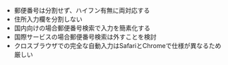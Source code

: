 - 郵便番号は分割せず、ハイフン有無に両対応する<Ref href="https://blog.kenall.jp/entry/address-form-best-practice#郵便番号フィールドは1フィールドにまとめハイフン有無に両対応する" title="これだけは押さえよう！住所フォームの作り方" />
- 住所入力欄を分割しない<Ref href="https://uxplanet.org/address-field-design-best-practices-a80390caaee0" title="アドレスフィールドデザインのベストプラクティス" />
- 国内向けの場合郵便番号検索で入力を簡素化する<Ref href="https://uxplanet.org/address-field-design-best-practices-a80390caaee0" title="アドレスフィールドデザインのベストプラクティス" />
- 国際サービスの場合郵便番号検索は外すことを検討<Ref href="https://web.dev/i18n/ja/payment-and-address-form-best-practices/#postal-code-address-lookup" title="" />
- クロスブラウザでの完全な自動入力はSafariとChromeで仕様が異なるため厳しい<Ref href="https://blog.kentokanai.net/autocomplete/" title="ややこしい､フォームで使える住所系autocomplete属性の一覧と解説" />
